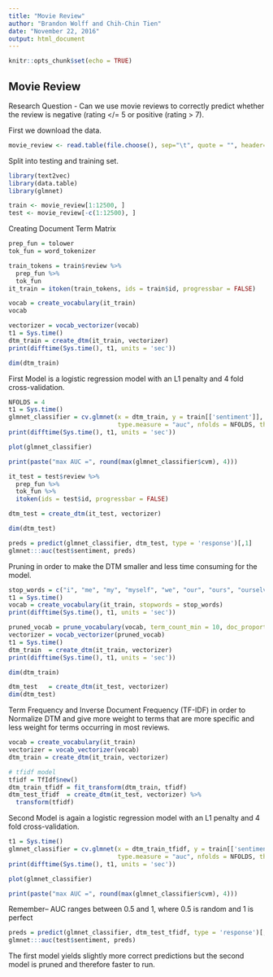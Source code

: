 ```yaml
---
title: "Movie Review"
author: "Brandon Wolff and Chih-Chin Tien"
date: "November 22, 2016"
output: html_document
---
```


```r
knitr::opts_chunk$set(echo = TRUE)
```
## Movie Review

Research Question - Can we use movie reviews to correctly predict whether the review is negative (rating </= 5 or positive (rating > 7).

First we download the data. 
```r
movie_review <- read.table(file.choose(), sep="\t", quote = "", header=TRUE)
```

Split into testing and training set.
```r
library(text2vec)
library(data.table)
library(glmnet)

train <- movie_review[1:12500, ]
test <- movie_review[-c(1:12500), ]
```

Creating Document Term Matrix
```r
prep_fun = tolower 
tok_fun = word_tokenizer 
```


```r
train_tokens = train$review %>% 
  prep_fun %>% 
  tok_fun
it_train = itoken(train_tokens, ids = train$id, progressbar = FALSE)

vocab = create_vocabulary(it_train)
vocab
```

```r
vectorizer = vocab_vectorizer(vocab)
t1 = Sys.time()
dtm_train = create_dtm(it_train, vectorizer)
print(difftime(Sys.time(), t1, units = 'sec'))

dim(dtm_train) 
```

 First Model is a logistic regression model with an L1 penalty and 4 fold cross-validation.
```r
NFOLDS = 4
t1 = Sys.time()
glmnet_classifier = cv.glmnet(x = dtm_train, y = train[['sentiment']], family = 'binomial', alpha = 1,
                              type.measure = "auc", nfolds = NFOLDS, thresh = 1e-3, maxit = 1e3)
print(difftime(Sys.time(), t1, units = 'sec'))
```

```r
plot(glmnet_classifier)
```


```r
print(paste("max AUC =", round(max(glmnet_classifier$cvm), 4)))
```

```r
it_test = test$review %>% 
  prep_fun %>% 
  tok_fun %>% 
  itoken(ids = test$id, progressbar = FALSE)

dtm_test = create_dtm(it_test, vectorizer)

dim(dtm_test) 

preds = predict(glmnet_classifier, dtm_test, type = 'response')[,1]
glmnet:::auc(test$sentiment, preds)
```

Pruning in order to make the DTM smaller and less time consuming for the model.
```r
stop_words = c("i", "me", "my", "myself", "we", "our", "ours", "ourselves", "you", "your", "yours")
t1 = Sys.time()
vocab = create_vocabulary(it_train, stopwords = stop_words)
print(difftime(Sys.time(), t1, units = 'sec'))
```

```r
pruned_vocab = prune_vocabulary(vocab, term_count_min = 10, doc_proportion_max = 0.5, doc_proportion_min = 0.001)
vectorizer = vocab_vectorizer(pruned_vocab)
t1 = Sys.time()
dtm_train  = create_dtm(it_train, vectorizer)
print(difftime(Sys.time(), t1, units = 'sec'))
```

```r
dim(dtm_train)
```

```r
dtm_test   = create_dtm(it_test, vectorizer)
dim(dtm_test)
```


Term Frequency and Inverse Document Frequency (TF-IDF) in order to  Normalize DTM and give more weight to terms that are more specific and less weight for terms occurring in most reviews.
```r
vocab = create_vocabulary(it_train)
vectorizer = vocab_vectorizer(vocab)
dtm_train = create_dtm(it_train, vectorizer)

# tfidf model
tfidf = TfIdf$new()
dtm_train_tfidf = fit_transform(dtm_train, tfidf)
dtm_test_tfidf  = create_dtm(it_test, vectorizer) %>% 
  transform(tfidf)
```


Second Model is again a logistic regression model with an L1 penalty and 4 fold cross-validation.
```r
t1 = Sys.time()
glmnet_classifier = cv.glmnet(x = dtm_train_tfidf, y = train[['sentiment']], family = 'binomial', alpha = 1,
                              type.measure = "auc", nfolds = NFOLDS, thresh = 1e-3, maxit = 1e3)
print(difftime(Sys.time(), t1, units = 'sec'))
```

```r
plot(glmnet_classifier)
```

```r
print(paste("max AUC =", round(max(glmnet_classifier$cvm), 4)))
```
Remember-- AUC ranges between 0.5 and 1, where 0.5 is random and 1 is perfect
```r
preds = predict(glmnet_classifier, dtm_test_tfidf, type = 'response')[,1]
glmnet:::auc(test$sentiment, preds)
```

The first model yields slightly more correct predictions but the second model is pruned and therefore faster to run. 